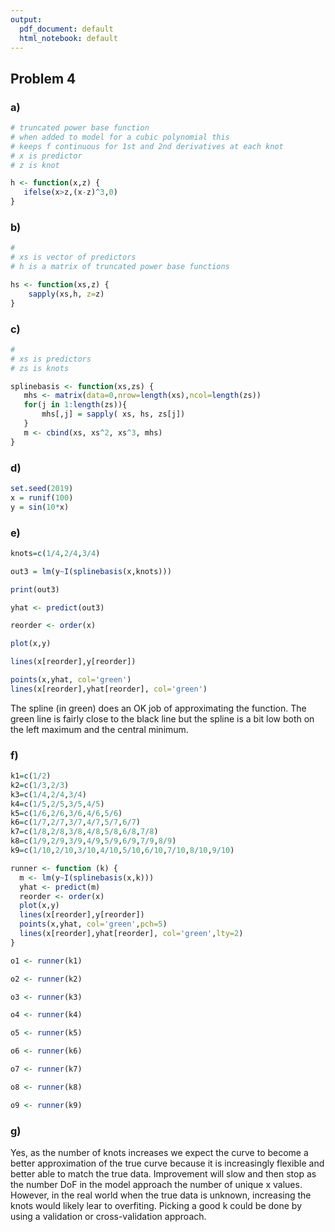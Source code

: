 ```yaml
---
output:
  pdf_document: default
  html_notebook: default
---
```


## Problem 4

### a)
```r
# truncated power base function
# when added to model for a cubic polynomial this
# keeps f continuous for 1st and 2nd derivatives at each knot
# x is predictor
# z is knot

h <- function(x,z) {
   ifelse(x>z,(x-z)^3,0)
}
```


### b)
```r
# 
# xs is vector of predictors
# h is a matrix of truncated power base functions

hs <- function(xs,z) {
    sapply(xs,h, z=z)
}
```


### c)
```r
#
# xs is predictors
# zs is knots

splinebasis <- function(xs,zs) {
   mhs <- matrix(data=0,nrow=length(xs),ncol=length(zs))
   for(j in 1:length(zs)){
       mhs[,j] = sapply( xs, hs, zs[j])
   }
   m <- cbind(xs, xs^2, xs^3, mhs)
}
```


### d)
```r
set.seed(2019)
x = runif(100)
y = sin(10*x)
```

### e)
```r

knots=c(1/4,2/4,3/4)

out3 = lm(y~I(splinebasis(x,knots)))

print(out3)

yhat <- predict(out3)

reorder <- order(x)

plot(x,y)

lines(x[reorder],y[reorder])

points(x,yhat, col='green')
lines(x[reorder],yhat[reorder], col='green')
```
The spline (in green) does an OK job of approximating the function. The green line is fairly close to the black line but the spline is a bit low both on the left maximum and the central minimum.

### f)
```r
k1=c(1/2)
k2=c(1/3,2/3)
k3=c(1/4,2/4,3/4)
k4=c(1/5,2/5,3/5,4/5)
k5=c(1/6,2/6,3/6,4/6,5/6)
k6=c(1/7,2/7,3/7,4/7,5/7,6/7)
k7=c(1/8,2/8,3/8,4/8,5/8,6/8,7/8)
k8=c(1/9,2/9,3/9,4/9,5/9,6/9,7/9,8/9)
k9=c(1/10,2/10,3/10,4/10,5/10,6/10,7/10,8/10,9/10)

runner <- function (k) {
  m <- lm(y~I(splinebasis(x,k)))
  yhat <- predict(m)
  reorder <- order(x)
  plot(x,y)
  lines(x[reorder],y[reorder])
  points(x,yhat, col='green',pch=5)
  lines(x[reorder],yhat[reorder], col='green',lty=2)
}
```

```r
o1 <- runner(k1)
```

```r
o2 <- runner(k2)
```

```r
o3 <- runner(k3)
```

```r
o4 <- runner(k4)
```

```r
o5 <- runner(k5)
```

```r
o6 <- runner(k6)
```

```r
o7 <- runner(k7)
```

```r
o8 <- runner(k8)
```

```r
o9 <- runner(k9)
```


### g)
Yes, as the number of knots increases we expect the curve to become a better approximation of the true curve because it is increasingly flexible and better able to match the true data. Improvement will slow and then stop as the number DoF in the model approach the number of unique x values. However, in the real world when the true data is unknown, increasing the knots would likely lear to overfiting. Picking a good k could be done by using a validation or cross-validation approach.
